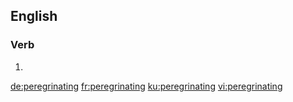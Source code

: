 ==English==

===Verb===
{{head|en|present participle}}

# {{present participle of|peregrinate|lang=en}}

[[de:peregrinating]]
[[fr:peregrinating]]
[[ku:peregrinating]]
[[vi:peregrinating]]